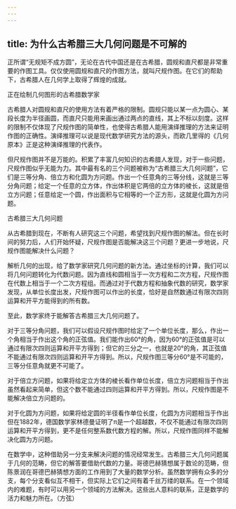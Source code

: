 ```yaml
---
---
---
```

title: 为什么古希腊三大几何问题是不可解的
---




正所谓“无规矩不成方圆”，无论在古代中国还是在古希腊，圆规和直尺都是非常重要的作图工具。仅仅使用圆规和直尺的作图方法，就叫尺规作图。在它们的帮助下，古希腊人在几何学上取得了辉煌的成就。

正在绘制几何图形的古希腊数学家



古希腊人对圆规和直尺的使用方法有着严格的限制。圆规只能以某一点为圆心、某段长度为半径画圆，而直尺只能用来画出通过两点的直线，其上不标以刻度。这样的限制不仅体现了尺规作图的简单性，也使得古希腊人能用演绎推理的方法来证明作图的正确性。演绎推理可以说是现代数学研究方法的源头，而欧几里得的《几何原本》正是这种演绎推理的代表作。

但尺规作图并不是万能的。积累了丰富几何知识的古希腊人发现，对于一些问题，尺规作图似乎无能为力。其中最有名的三个问题被称为“古希腊三大几何问题”，它们是三等分角、倍立方和化圆为方问题。作出一个任意角的三等分线，这就是三等分角问题；给定一个任意的立方体，作出体积是它两倍的立方体的棱长，这就是倍立方问题；任意给定一个圆，作出面积与它相等的一个正方形，这就是化圆为方问题。

古希腊三大几何问题



从古希腊到现在，不断有人研究这三个问题，希望找到尺规作图的解法。但在长时间的努力后，人们开始怀疑，尺规作图是否能解决这三个问题？更进一步地说，尺规作图能解决什么问题？

解析几何的出现，给了数学家研究几何问题的新方法。通过坐标的计算，我们可以将几何问题转化为代数问题。因为直线和圆相当于一次方程和二次方程，尺规作图在代数上相当于一个二次方程组。而通过对于代数方程和抽象代数的研究，数学家发现，从单位长度出发，尺规作图可以作出的长度，恰好是自然数通过有限次四则运算和开平方能得到的所有数。

至此，数学家终于能解答古希腊三大几何问题了。

对于三等分角问题，我们可以假设尺规作图时给定了一个单位长度，那么，作出一个角相当于作出这个角的正弦值。我们能作出60°的角，因为60°的正弦值是可以通过有限次四则运算和开平方得到；但它的三分之一，也就是20°的角，其正弦值不能通过有限次四则运算和开平方得到。所以，尺规作图三等分60°是不可能的，三等分任意角就更不可能了。

对于倍立方问题，如果将给定立方体的棱长看作单位长度，倍立方问题相当于作出虽然看起来简单，但这个数不能通过四则运算和开平方得到。所以，尺规作图是不能解决倍立方问题的。

对于化圆为方问题，如果将给定圆的半径看作单位长度，化圆为方问题相当于作出但在1882年，德国数学家林德曼证明了π是一个超越数，不仅不能通过有限次四则运算和开平方得到，更不是任何整系数代数方程的解。所以，尺规作图同样不能解决化圆为方问题。

在数学中，这种借助另一分支来解决问题的情况经常发生。古希腊三大几何问题属于几何的范畴，但它的解答要借助代数的力量。哥德巴赫猜想属于数论的范畴，但陈景润在哥德巴赫猜想方面的工作用到了大量的数学分析。虽然数学拥有众多的分支，每个分支看似互不相干，但实际上它们之间有着千丝万缕的联系。在一个领域内的难题，有时可以用另一个领域的方法解决。这些出人意料的联系，正是数学的活力和魅力所在。（方弦）